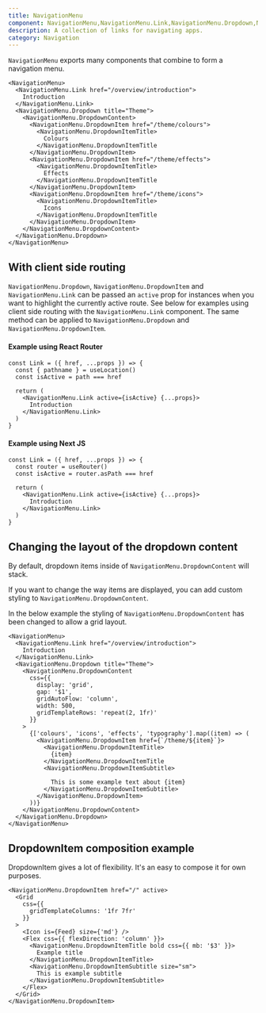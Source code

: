 ```yaml
---
title: NavigationMenu
component: NavigationMenu,NavigationMenu.Link,NavigationMenu.Dropdown,NavigationMenu.DropdownContent,NavigationMenu.DropdownItem
description: A collection of links for navigating apps.
category: Navigation
---
```


`NavigationMenu` exports many components that combine to form a navigation menu.

```tsx preview
<NavigationMenu>
  <NavigationMenu.Link href="/overview/introduction">
    Introduction
  </NavigationMenu.Link>
  <NavigationMenu.Dropdown title="Theme">
    <NavigationMenu.DropdownContent>
      <NavigationMenu.DropdownItem href="/theme/colours">
        <NavigationMenu.DropdownItemTitle>
          Colours
        </NavigationMenu.DropdownItemTitle
      </NavigationMenu.DropdownItem>
      <NavigationMenu.DropdownItem href="/theme/effects">
        <NavigationMenu.DropdownItemTitle>
          Effects
        </NavigationMenu.DropdownItemTitle
      </NavigationMenu.DropdownItem>
      <NavigationMenu.DropdownItem href="/theme/icons">
        <NavigationMenu.DropdownItemTitle>
          Icons
        </NavigationMenu.DropdownItemTitle
      </NavigationMenu.DropdownItem>
    </NavigationMenu.DropdownContent>
  </NavigationMenu.Dropdown>
</NavigationMenu>
```

## With client side routing

`NavigationMenu.Dropdown`, `NavigationMenu.DropdownItem` and `NavigationMenu.Link` can be passed an `active` prop for instances when you want to highlight the currently active route. See below for examples using client side routing with the `NavigationMenu.Link` component. The same method can be applied to `NavigationMenu.Dropdown` and `NavigationMenu.DropdownItem`.

#### Example using React Router

```tsx
const Link = ({ href, ...props }) => {
  const { pathname } = useLocation()
  const isActive = path === href

  return (
    <NavigationMenu.Link active={isActive} {...props}>
      Introduction
    </NavigationMenu.Link>
  )
}
```

#### Example using Next JS

```tsx
const Link = ({ href, ...props }) => {
  const router = useRouter()
  const isActive = router.asPath === href

  return (
    <NavigationMenu.Link active={isActive} {...props}>
      Introduction
    </NavigationMenu.Link>
  )
}
```

## Changing the layout of the dropdown content

By default, dropdown items inside of `NavigationMenu.DropdownContent` will stack.

If you want to change the way items are displayed, you can add custom styling to `NavigationMenu.DropdownContent`.

In the below example the styling of `NavigationMenu.DropdownContent` has been changed to allow a grid layout.

```tsx preview
<NavigationMenu>
  <NavigationMenu.Link href="/overview/introduction">
    Introduction
  </NavigationMenu.Link>
  <NavigationMenu.Dropdown title="Theme">
    <NavigationMenu.DropdownContent
      css={{
        display: 'grid',
        gap: '$1',
        gridAutoFlow: 'column',
        width: 500,
        gridTemplateRows: 'repeat(2, 1fr)'
      }}
    >
      {['colours', 'icons', 'effects', 'typography'].map((item) => (
        <NavigationMenu.DropdownItem href={`/theme/${item}`}>
          <NavigationMenu.DropdownItemTitle>
            {item}
          </NavigationMenu.DropdownItemTitle
          <NavigationMenu.DropdownItemSubtitle>

            This is some example text about {item}
          </NavigationMenu.DropdownItemSubtitle>
        </NavigationMenu.DropdownItem>
      ))}
    </NavigationMenu.DropdownContent>
  </NavigationMenu.Dropdown>
</NavigationMenu>
```

## DropdownItem composition example

DropdownItem gives a lot of flexibility. It's an easy to compose it for own purposes.

```
<NavigationMenu.DropdownItem href="/" active>
  <Grid
    css={{
      gridTemplateColumns: '1fr 7fr'
    }}
  >
    <Icon is={Feed} size={'md'} />
    <Flex css={{ flexDirection: 'column' }}>
      <NavigationMenu.DropdownItemTitle bold css={{ mb: '$3' }}>
        Example title
      </NavigationMenu.DropdownItemTitle>
      <NavigationMenu.DropdownItemSubtitle size="sm">
        This is example subtitle
      </NavigationMenu.DropdownItemSubtitle>
    </Flex>
  </Grid>
</NavigationMenu.DropdownItem>
```
